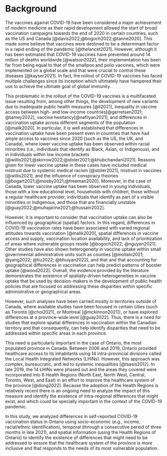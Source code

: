 # Background

The vaccines against COVID-19 have been considered a major achievement of modern medicine as their rapid development allowed the start of broad vaccination campaigns towards the end of 2020 in certain countries, such as the US and Canada [@davis2022;@bogoch2022;@tanne2020]. This made some believe that vaccines were destined to be a determinant factor in a rapid ending of the pandemic [@thelancet2021]. However, although it has been estimated that COVID-19 vaccines have prevented around 14 million of deaths worldwide [@watson2022], their implementation has been far from being equal to that of the smallpox and polio vaccines, which were implemented on a global scale and that were crucial to control these diseases [@kayser2021]. In fact, the rollout of COVID-19 vaccines has faced multiple challenges since its inception which ultimately have hampered their use to achieve the ultimate goal of global immunity.

This problematic in the rollout of the COVID-19 vaccines is a multifaceted issue resulting from, among other things, the development of new variants due to inadequate public health measures [@li2021],  inequality in vaccine access between high- and low-income countries[@gerretsen2021; @tamey2022], vaccine hesitancy[@nafilyan2021], and differences in vaccination uptake across different segments of the population [@malik2020]. In particular, it is well established that differences in vaccination uptake have been present even in countries that have had ample access to vaccines since 2020 (such as the US, the UK, and Canada),  where lower vaccine uptake has been observed  within racial minorities (i.e., individuals that identify as Black, Asian, or Indigenous), and in individuals within low income brackets [@willis2021;@skirrow2022;@stoler2021;@khubchandani2021]. Reasons given for lower vaccine uptake in these cases have included medical mistrust due to systemic medical racism [@stoler2021], mistrust in vaccines [@willis2021], and the influence of conspiracy theories [@bogart2021;@mosby2021;@freeman2020]. Moreover, in the case of Canada, lower vaccine uptake has been observed in young individuals, those with a low educational level, households with children, those without a regular healthcare provider, individuals that identify as part of a visible minorities or Indigenous, and those that are financially unstable [@guay2022;@muhajarine2021;@hussain2022]. 

However, it is important to consider that vaccination uptake can also be influenced by geographical (spatial) factors. 
In this regard, differences in COVID-19 vaccination rates have been associated with varied regional attitudes towards vaccination [@malik2020], spatial differences in vaccine access and supply, vaccination location availability, and lack of prioritization of areas where vulnerable groups reside [@bogoch2022; @nguyen2021]. Other studies have also shown heterogeneity in vaccine uptake within small governmental administrative units such as counties [@mollalo2021; @yang2022; @tiu2022; @bhuiyan2022], and that and that accounting for geographical differences in vaccination can help predict patterns of booster uptake [@wood2022]. Overall, the evidence provided by the literature demonstrates the existence of spatially-driven heterogeneities in vaccine uptake that be used by decision-makers in the development of public health policies that are focused on addressing these disparities within specific administrative or geographical areas. 

However, such analyses have been carried mostly in territories outside of Canada, where available studies have been focused in certain cities (such as Toronto [@choi2021], or Montreal [@mckinnon2021]), or have explored differences at a province-wide level [@guay2022]. Thus, there is a need for studies that explore spatial differences in vaccination within the Canadian territory and that consequently, can help identify disparities that need to be addressed within specific areas in each province.

This need is particularly important in the case of Ontario, the most populated province in Canada. Between 2006 and 2019, Ontario provided healthcare access to its inhabitants using 14 intra-provincial divisions called the Local Health Integrated Networks (LHINs). However, this approach was complex, bureaucratic, and led to systemic inequalities [@tsasis2012]. In late 2019, the 14 LHINs were phased out and the areas they covered were incorporated into 6 Health Regions (North East, North West, Central, Toronto, West, and East) in an effort to improve the healthcare system of the province [@dong2022]. Because the adoption of the Health Regions is relatively recent there is an ongoing need to analyze the impact of this measure and identify the existence of intra-regional differences that might exist, and which could be specially important in the context of the COVID-19 pandemic.

In this study, we analyzed differences in self-reported COVID-19 vaccination status in Ontario using socio-economic (e.g., income, racial/ethnic identification), temporal (through a consecutive period of three months in late 2021), and spatial  information (using the Health Regions of Ontario) to identify the existence of differences that might need to be addressed to ensure that the healthcare system of the province is more inclusive and that responds to the needs of its most vulnerable population.
